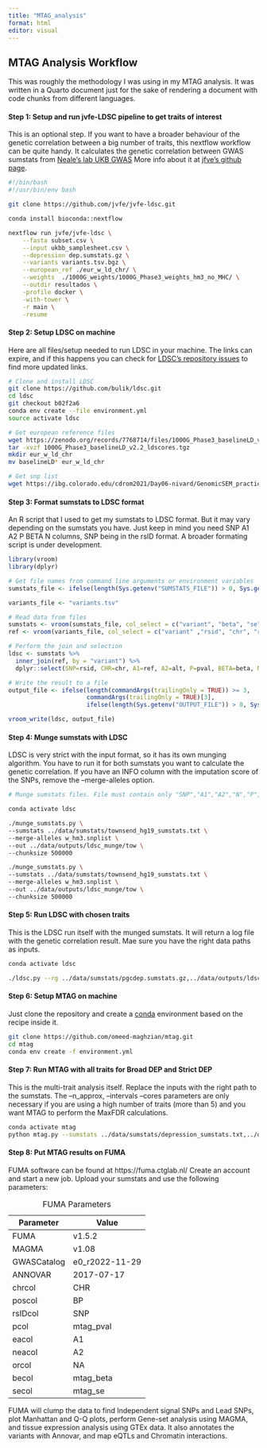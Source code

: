 ```yaml
---
title: "MTAG_analysis"
format: html
editor: visual
---
```


## MTAG Analysis Workflow

This was roughly the methodology I was using in my MTAG analysis. It was written in a Quarto document just for the sake of rendering a document with code chunks from different languages.

#### Step 1: Setup and run jvfe-LDSC pipeline to get traits of interest

This is an optional step. If you want to have a broader behaviour of the genetic correlation between a big number of traits, this nextflow workflow can be quite handy. It calculates the genetic correlation between GWAS sumstats from [Neale's lab UKB GWAS](https://github.com/Nealelab/UK_Biobank_GWAS) More info about it at [jfve's github page](https://github.com/jvfe/jvfe-ldsc).

```bash

#!/bin/bash
#!/usr/bin/env bash

git clone https://github.com/jvfe/jvfe-ldsc.git

conda install bioconda::nextflow

nextflow run jvfe/jvfe-ldsc \
    --fasta subset.csv \
    --input ukbb_samplesheet.csv \
    --depression dep.sumstats.gz \
    --variants variants.tsv.bgz \
    --european_ref ./eur_w_ld_chr/ \
    --weights  ./1000G_weights/1000G_Phase3_weights_hm3_no_MHC/ \
    --outdir resultados \
    -profile docker \
    -with-tower \
    -r main \
    -resume

```

#### Step 2: Setup LDSC on machine

Here are all files/setup needed to run LDSC in your machine. The links can expire, and if this happens you can check for [LDSC's repository issues](https://github.com/bulik/ldsc/issues) to find more updated links.

```bash
# Clone and install LDSC
git clone https://github.com/bulik/ldsc.git
cd ldsc
git checkout b02f2a6
conda env create --file environment.yml
source activate ldsc

# Get european reference files
wget https://zenodo.org/records/7768714/files/1000G_Phase3_baselineLD_v2.2_ldscores.tgz
tar -xvzf 1000G_Phase3_baselineLD_v2.2_ldscores.tgz
mkdir eur_w_ld_chr
mv baselineLD* eur_w_ld_chr

# Get snp list
wget https://ibg.colorado.edu/cdrom2021/Day06-nivard/GenomicSEM_practical/eur_w_ld_chr/w_hm3.snplist

```

#### Step 3: Format sumstats to LDSC format

An R script that I used to get my sumstats to LDSC format. But it may vary depending on the sumstats you have. Just keep in mind you need SNP A1 A2 P BETA N columns, SNP being in the rsID format. A broader formating script is under development.

```r

library(vroom)
library(dplyr)

# Get file names from command line arguments or environment variables
sumstats_file <- ifelse(length(Sys.getenv("SUMSTATS_FILE")) > 0, Sys.getenv("SUMSTATS_FILE"), "test_sumstats.tsv")

variants_file <- "variants.tsv"

# Read data from files
sumstats <- vroom(sumstats_file, col_select = c("variant", "beta", "se", "pval", "n_complete_samples"))
ref <- vroom(variants_file, col_select = c("variant" ,"rsid", "chr", "ref", "alt"))

# Perform the join and selection
ldsc <- sumstats %>%
  inner_join(ref, by = "variant") %>%
  dplyr::select(SNP=rsid, CHR=chr, A1=ref, A2=alt, P=pval, BETA=beta, N=n_complete_samples)

# Write the result to a file
output_file <- ifelse(length(commandArgs(trailingOnly = TRUE)) >= 3,
                      commandArgs(trailingOnly = TRUE)[3],
                      ifelse(length(Sys.getenv("OUTPUT_FILE")) > 0, Sys.getenv("OUTPUT_FILE"), "test_sumstats_ldsc.tsv"))

vroom_write(ldsc, output_file)
```

#### Step 4: Munge sumstats with LDSC

LDSC is very strict with the input format, so it has its own munging algorithm. You have to run it for both sumstats you want to calculate the genetic correlation. If you have an INFO column with the imputation score of the SNPs, remove the --merge-alleles option.

```bash

# Munge sumstats files. File must contain only "SNP","A1","A2","N","P","BETA or OR or Z". Should use this exact header notation

conda activate ldsc

./munge_sumstats.py \
--sumstats ../data/sumstats/townsend_hg19_sumstats.txt \
--merge-alleles w_hm3.snplist \
--out ../data/outputs/ldsc_munge/tow \
--chunksize 500000

./munge_sumstats.py \
--sumstats ../data/sumstats/townsend_hg19_sumstats.txt \
--merge-alleles w_hm3.snplist \
--out ../data/outputs/ldsc_munge/tow \
--chunksize 500000
```

#### Step 5: Run LDSC with chosen traits

This is the LDSC run itself with the munged sumstats. It will return a log file with the genetic correlation result. Mae sure you have the right data paths as inputs.

```bash

conda activate ldsc

./ldsc.py --rg ../data/sumstats/pgcdep.sumstats.gz,../data/outputs/ldsc-munge/tow.sumstats.gz --ref-ld-chr eur_w_ld_chr/ --w-ld-chr 1000G_weights/1000G_Phase3_weights_hm3_no_MHC/ --out ../data/outputs/ldsc/tow_sdep

```

#### Step 6: Setup MTAG on machine

Just clone the repository and create a [conda](https://conda.io/projects/conda/en/latest/user-guide/install/index.html) environment based on the recipe inside it. 

```bash

git clone https://github.com/omeed-maghzian/mtag.git
cd mtag
conda env create -f environment.yml
```

#### Step 7: Run MTAG with all traits for Broad DEP and Strict DEP

This is the multi-trait analysis itself. Replace the inputs with the right path to the sumstats. The --n_approx, --intervals --cores parameters are only necessary if you are using a high number of traits (more than 5) and you want MTAG to perform the MaxFDR calculations.

```bash

conda activate mtag
python mtag.py --sumstats ../data/sumstats/depression_sumstats.txt,../data/sumstats/adhd_sumstats_mtag.txt,../data/sumstats/anxiety_sumstats_mtag.txt,../data/sumstats/bipolar_sumstats_mtag.txt,../data/sumstats/insomnia_sumstats_mtag.txt,../data/sumstats/neuroticism_sumstats.txt,../data/sumstats/wellbeing_sumstats.txt,../data/townsend_sumstats_mtag.txt --out ../data/outputs/mtag/dep_new   --snp_name variant_id --a1_name effect_allele --a2_name other_allele --eaf_name effect_allele_frequency --z_name z_score --beta_name beta --se_name standard_error   --n_name n --chr_name chromosome --bpos_name base_pair_location --stream_stdout --fdr --force --stream_stdout --n_approx --intervals 5 --cores 8
```

#### Step 8: Put MTAG results on FUMA

FUMA software can be found at https://fuma.ctglab.nl/
Create an account and start a new job. Upload your sumstats and use the following parameters:

| Parameter   | Value          |
|-------------|----------------|
| FUMA        | v1.5.2         |
| MAGMA       | v1.08          |
| GWASCatalog | e0_r2022-11-29 |
| ANNOVAR     | 2017-07-17     |
| chrcol      | CHR            |
| poscol      | BP             |
| rsIDcol     | SNP            |
| pcol        | mtag_pval      |
| eacol       | A1             |
| neacol      | A2             |
| orcol       | NA             |
| becol       | mtag_beta      |
| secol       | mtag_se        |

: FUMA Parameters

FUMA will clump the data to find Independent signal SNPs and Lead SNPs, plot Manhattan and Q-Q plots, perform Gene-set analysis using MAGMA, and tissue expression analysis using GTEx data. It also annotates the variants with Annovar, and map eQTLs and Chromatin interactions.
